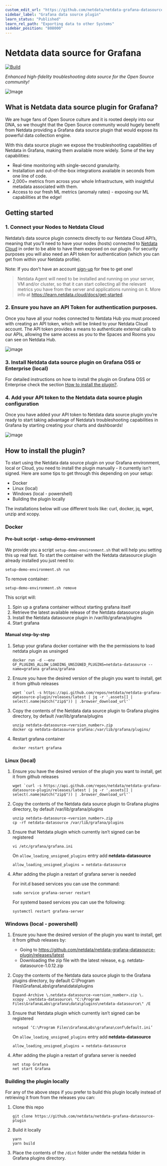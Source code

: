 ```yaml
---
custom_edit_url: "https://github.com/netdata/netdata-grafana-datasource-plugin/edit/master/README.md"
sidebar_label: "Grafana data source plugin"
learn_status: "Published"
learn_rel_path: "Exporting data to other Systems"
sidebar_position: "808000"
---
```

# Netdata data source for Grafana

[![Build](https://github.com/grafana/grafana-starter-datasource/workflows/CI/badge.svg)](https://github.com/grafana/grafana-starter-datasource/actions?query=workflow%3A%22CI%22)

_Enhanced high-fidelity troubleshooting data source for the Open Source community!_

![Image](https://user-images.githubusercontent.com/82235632/193311991-a6d167ab-b845-49b7-817c-976b780e427e.png)

## What is Netdata data source plugin for Grafana?

We are huge fans of Open Source culture and it is rooted deeply into our DNA, so we thought that the Open Source community would hugely benefit from Netdata providing a Grafana data source plugin that would expose its powerful data collection engine.

With this data source plugin we expose the troubleshooting capabilities of Netdata in Grafana, making them available more widely. Some of the key capabilities:
- Real-time monitoring with single-second granularity.
- Installation and out-of-the-box integrations available in seconds from one line of code.
- 2,000+ metrics from across your whole Infrastructure, with insightful metadata associated with them.
- Access to our fresh ML metrics (anomaly rates) - exposing our ML capabilities at the edge!


## Getting started

### 1. Connect your Nodes to Netdata Cloud

Netdata’s data source plugin connects directly to our Netdata Cloud API’s, meaning that you’ll need to have your nodes (hosts) connected to [Netdata Cloud](https://app.netdata.cloud/?utm_source=grafana&utm_content=data_source_plugin) in order to be able to have them exposed on our plugin. For security purposes you will also need an API token for authentication (which you can get from within your Netdata profile).

Note: If you don't have an account [sign-up](https://app.netdata.cloud/?utm_source=grafana&utm_content=data_source_plugin) for free to get one! 

> Netdata Agent will need to be installed and running on your server, VM and/or cluster, so that it can start collecting all the relevant metrics you have from the server 
and applications running on it. More info at https://learn.netdata.cloud/docs/get-started.

### 2. Ensure you have an API Token for authentication purposes.

Once you have all your nodes connected to Netdata Hub you must proceed with creating an API token, which will be linked to your Netdata Cloud  account. The API token provides a means to authenticate external calls to our APIs, allowing the same access as you to the Spaces and Rooms you can see on Netdata Hub.

![image](https://user-images.githubusercontent.com/82235632/189399116-2df5da8a-49d2-42b2-bdec-64b7f7d9bd83.png)

### 3. Install Netdata data source plugin on Grafana OSS or Enterprise (local)

For detailed instructions on how to install the plugin on Grafana OSS or Enterprise check the section [How to install the plugin?](#how-to-install-the-plugin).

### 4. Add your API token to the Netdata data source plugin configuration

Once you have added your API token to Netdata data source plugin you’re ready to start taking advantage of Netdata’s troubleshooting capabilities in Grafana by starting creating your charts and dashboards!

![image](https://user-images.githubusercontent.com/82235632/189398814-1efbf1c7-1a62-4d5f-abe8-6a9297a3f008.png)

## How to install the plugin?

To start using the Netdata data source plugin on your Grafana environment, local or Cloud, you need to install the plugin manually - it currently isn't signed. Here are some tips to get through this depending on your setup:
* Docker
* Linux (local)
* Windows (local - powershell)
* Building the plugin locally

The installations below will use different tools like: curl, docker, jq, wget, unzip and xcopy.

### Docker

#### Pre-buit script - setup-demo-environment
We provide you a script `setup-demo-environment.sh` that will help you setting this up real fast.
To start the container with the Netdata datasource plugin already installed you just need to:
```
setup-demo-environment.sh run
```

To remove container:
```
setup-demo-environment.sh remove
```

This script will:
1. Spin up a grafana container without starting grafana itself
1. Retrieve the latest available release of the Netdata datasource plugin
1. Install the Netdata datasource plugin in /var/lib/grafana/plugins
1. Start grafana

#### Manual step-by-step

1. Setup your grafana docker container with the the permissions to load netdata plugin as unsinged

   ```
   docker run -d --env GF_PLUGINS_ALLOW_LOADING_UNSIGNED_PLUGINS=netdata-datasource --name=grafana grafana/grafana
   ```

2. Ensure you have the desired version of the plugin you want to install, get it from github releases 

   ```
   wget `curl -s https://api.github.com/repos/netdata/netdata-grafana-datasource-plugin/releases/latest | jq -r '.assets[] | select(.name|match("zip$")) | .browser_download_url'`
   ```

3. Copy the contents of the Netdata data source plugin to Grafana plugins directory, by default /var/lib/grafana/plugins

   ```
   unzip netdata-datasource-<version_number>.zip
   docker cp netdata-datasource grafana:/var/lib/grafana/plugins/
   ```

4. Restart grafana container
   
   ```
   docker restart grafana
   ```

### Linux (local)

1. Ensure you have the desired version of the plugin you want to install, get it from github releases 

   ```
   wget `curl -s https://api.github.com/repos/netdata/netdata-grafana-datasource-plugin/releases/latest | jq -r '.assets[] | select(.name|match("zip$")) | .browser_download_url'`
   ```

2. Copy the contents of the Netdata data source plugin to Grafana plugins directory, by default /var/lib/grafana/plugins

   ```
   unzip netdata-datasource-<version_number>.zip
   cp -rf netdata-datasource /var/lib/grafana/plugins
   ```

4. Ensure that Netdata plugin which currently isn’t signed can be registered

   ```
   vi /etc/grafana/grafana.ini
   ```

	On `allow_loading_unsigned_plugins` entry add **netdata-datasource**

   ```
   allow_loading_unsigned_plugins = netdata-datasource
   ```

5. After adding the plugin a restart of grafana server is needed

   For init.d based services you can use the command:
   ```
   sudo service grafana-server restart
   ```

   For systemd based services you can use the following:
   ```
   systemctl restart grafana-server
   ```

### Windows (local - powershell)

1. Ensure you have the desired version of the plugin you want to install, get it from github releases by:
   * Going to https://github.com/netdata/netdata-grafana-datasource-plugin/releases/latest
   * Downloading the zip file with the latest release, e.g. netdata-datasource-1.0.12.zip

2. Copy the contents of the Netdata data source plugin to the Grafana plugins directory, by default C:\Program Files\GrafanaLabs\grafana\data\plugins

   ```
   Expand-Archive \.netdata-datasource-<version_number>.zip \.
   xcopy .\netdata-datasource\ "C:\Program Files\GrafanaLabs\grafana\data\plugins\netdata-datasource\" /E
   ```

3. Ensure that Netdata plugin which currently isn’t signed can be registered

	```
   notepad ‘C:\Program Files\GrafanaLabs\grafana\conf\default.ini’
   ```

	On `allow_loading_unsigned_plugins` entry add **netdata-datasource**

   ```
   allow_loading_unsigned_plugins = netdata-datasource
   ```

4. After adding the plugin a restart of grafana server is needed

   ```
   net stop Grafana
   net start Grafana
   ```

### Building the plugin locally

For any of the above steps if you prefer to build this plugin locally instead of retrieving it from from the releases you can:

1. Clone this repo 
   ```
   git clone https://github.com/netdata/netdata-grafana-datasource-plugin
   ```

2. Build it locally
   ```
   yarn
   yarn build
   ```

3. Place the contents of the `/dist` folder under the netdata folder in Grafana plugins directory.

